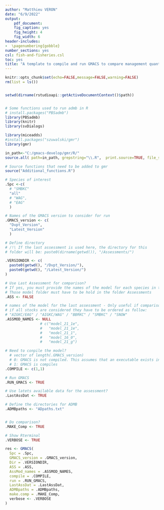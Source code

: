 ```yaml
---
author: "Matthieu VERON"
date: "6/9/2022"
output:
    pdf_document:
    fig_caption: yes
    fig_height: 4
    fig_width: 6
header-includes:   
-  \pagenumbering{gobble}
number_sections: yes
csl: fish-and-fisheries.csl
toc: yes
title: "A template to compile and run GMACS to compare management quantities between different versions."
---
```


```r
knitr::opts_chunk$set(echo=FALSE,message=FALSE,warning=FALSE)
rm(list = ls())


setwd(dirname(rstudioapi::getActiveDocumentContext()$path))


# Some functions used to run admb in R
# install.packages("PBSadmb")
library(PBSadmb)
library(knitr)
library(svDialogs)

library(miceadds)
#install.packages("szuwalski/gmr")
library(gmr)

in_path<-"C:/gmacs-develop/gmr/R/"
source.all( path=in_path, grepstring="\\.R",  print.source=TRUE, file_sep="__"  )

# Source functions that need to be added to gmr
source("Additional_functions.R")
```

\newpage

```r

# Species of interest
.Spc <-c(
  # "SMBKC"
  "all"
  # "WAG",
  # "EAG"
  )

# Names of the GMACS version to consider for run
.GMACS_version <- c(
  "Dvpt_Version",
  "Latest_Version"
  )

# Define directory
# /!\ If the last assessment is used here, the directory for this 
# folder will be: paste0(dirname(getwd()), "/Assessments/")

.VERSIONDIR <- c(
  paste0(getwd(), "/Dvpt_Version/"),
  paste0(getwd(), "/Latest_Version/")
)

# Use Last Assessment for comparison?
# If yes, you must provide the names of the model for each species in the variable .ASSMOD_NAMES
# Those model folder must have to be hold in the folder Assessments
.ASS <- FALSE

# names of the model for the last assessment - Only useful if comparison is made.
# if all stocks are considered they have to be ordered as follow:
# "AIGKC/EAG" / "AIGKC/WAG" / "BBRKC" / "SMBKC" / "SNOW"
.ASSMOD_NAMES <- NULL
                # c("model_21_1e",
                #   "model_21_1e",
                #   "model_21_1",
                #   "model_16_0",
                #   "model_21_g")

# Need to conpile the model?
  # vector of length(.GMACS_version)
  # 0: GMACS is not compiled. This assumes that an executable exists in the directory of the concerned version.
  # 1: GMACS is compiles
.COMPILE <- c(1,1)

# Run GMACS
.RUN_GMACS <- TRUE

# Use latets available data for the assessment?
.LastAssDat <- TRUE

# Define the directories for ADMB
.ADMBpaths <- "ADpaths.txt"


# Do comparison?
.MAKE_Comp <- TRUE

# Show Rterminal
.VERBOSE <- TRUE

```

```r

res <- GMACS(
  Spc = .Spc,
  GMACS_version = .GMACS_version,
  Dir = .VERSIONDIR,
  ASS = .ASS,
  AssMod_names = .ASSMOD_NAMES,
  compile = .COMPILE,
  run = .RUN_GMACS,
  LastAssDat = .LastAssDat,
  ADMBpaths = .ADMBpaths,
  make.comp = .MAKE_Comp,
  verbose <- .VERBOSE
)

```
